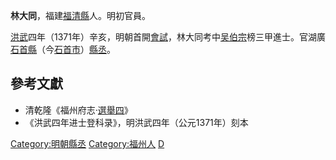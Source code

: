 '''林大同'''，福建[[福清縣|福清縣]]人。明初官員。

[[洪武|洪武]]四年（1371年）辛亥，明朝首開[[會試|會試]]，林大同考中[[吴伯宗|吴伯宗]]榜三甲進士。官湖廣[[石首縣|石首縣]]（今[[石首市|石首市]]）[[縣丞|縣丞]]。

==參考文獻==
*清乾隆《福州府志·[https://web.archive.org/web/20140504191714/http://www.fzdqw.com/ShowText.asp?ToBook=1411&index=96& 選舉四]》
* 《洪武四年进士登科录》，明洪武四年（公元1371年）刻本
{{明朝人物小作品}}
{{洪武四年辛亥科殿試金榜}}

{{DEFAULTSORT:Lin林}}
[[Category:明朝縣丞|Category:明朝縣丞]]
[[Category:福州人|Category:福州人]]
[[Category:林姓|D]]